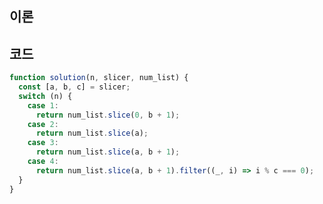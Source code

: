 
## 이론

<Slice />
<Filter />

## 코드

```js
function solution(n, slicer, num_list) {
  const [a, b, c] = slicer;
  switch (n) {
    case 1:
      return num_list.slice(0, b + 1);
    case 2:
      return num_list.slice(a);
    case 3:
      return num_list.slice(a, b + 1);
    case 4:
      return num_list.slice(a, b + 1).filter((_, i) => i % c === 0);
  }
}
```
